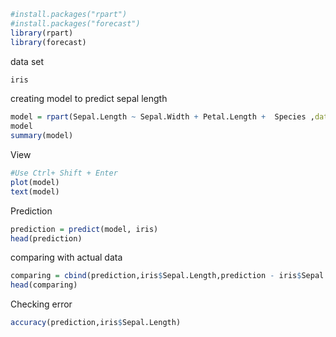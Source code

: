 ```r
#install.packages("rpart")
#install.packages("forecast")
library(rpart)
library(forecast)
```
data set 
```r
iris
```
creating model to predict sepal length
```r
model = rpart(Sepal.Length ~ Sepal.Width + Petal.Length +  Species ,data=iris)
model
summary(model)
```
View 
```r
#Use Ctrl+ Shift + Enter
plot(model)
text(model)
```
Prediction 
```r
prediction = predict(model, iris)
head(prediction)
```
comparing with actual data 
```r
comparing = cbind(prediction,iris$Sepal.Length,prediction - iris$Sepal.Length )
head(comparing)
```
Checking error 
```r
accuracy(prediction,iris$Sepal.Length)
```

